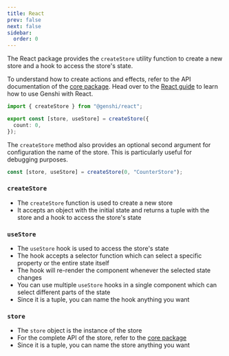 ```yaml
---
title: React
prev: false
next: false
sidebar:
  order: 0
---
```


The React package provides the `createStore` utility function to create a new store and a hook to access the store's state.

To understand how to create actions and effects, refer to the API documentation of the [core package](/docs/reference/package-core). Head over to the [React guide](/docs/guides/react) to learn how to use Genshi with React.

```ts title="Example"
import { createStore } from "@genshi/react";

export const [store, useStore] = createStore({
  count: 0,
});
```

The `createStore` method also provides an optional second argument for configuration the name of the store. This is particularly useful for debugging purposes.

```ts title="Example"
const [store, useStore] = createStore(0, "CounterStore");
```

### `createStore`

- The `createStore` function is used to create a new store
- It accepts an object with the initial state and returns a tuple with the store and a hook to access the store's state

### `useStore`

- The `useStore` hook is used to access the store's state
- The hook accepts a selector function which can select a specific property or the entire state itself
- The hook will re-render the component whenever the selected state changes
- You can use multiple `useStore` hooks in a single component which can select different parts of the state
- Since it is a tuple, you can name the hook anything you want

### `store`

- The `store` object is the instance of the store
- For the complete API of the store, refer to the [core package](/docs/reference/package-core)
- Since it is a tuple, you can name the store anything you want
